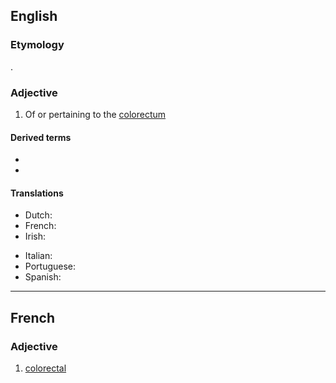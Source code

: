 ==English==

===Etymology===
{{prefix|en|colo|rectal}}.

===Adjective===
{{en-adj|-}}

# {{lb|en|anatomy}} Of or pertaining to the [[colorectum]]

====Derived terms====
* {{l|en|colorectal cancer}}
* {{l|en|pericolorectal}}

====Translations====
{{trans-top|medicine: of or pertaining to the colorectum}}
* Dutch: {{t+|nl|colorectaal}}
* French: {{t+|fr|colorectal}}
* Irish: {{t|ga|colaireicteach}}
{{trans-mid}}
* Italian: {{t|it|colorettale}}
* Portuguese: {{t|pt|colorretal}}
* Spanish: {{t|es|colorrectal}}
{{trans-bottom}}

----

==French==

===Adjective===
{{fr-adj}}

# [[#English|colorectal]]
